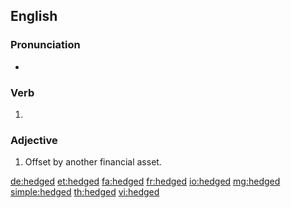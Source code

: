 ==English==

===Pronunciation===
* {{IPA|/hɛdʒd/|lang=en}}

===Verb===
{{head|en|verb form}}

# {{en-past of|hedge}}

===Adjective===
{{en-adj}}

# {{lb|en|finance}} Offset by another financial asset.

[[de:hedged]]
[[et:hedged]]
[[fa:hedged]]
[[fr:hedged]]
[[io:hedged]]
[[mg:hedged]]
[[simple:hedged]]
[[th:hedged]]
[[vi:hedged]]